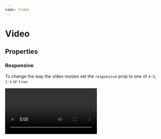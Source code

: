 ```yaml
---
name: Video
---
```


# Video


## Properties

<PropsTable of={Video} />

### Responsive

To change the way the video resizes set the `responsive` prop to one of `4-3`, `1-1` or `true`:

<Playground>
  <Video responsive="4-3">
    <iframe
      width="560"
      height="315"
      src="https://www.youtube.com/embed/eRsGyueVLvQ"
      frameborder="0"
      allow="accelerometer; autoplay; encrypted-media; gyroscope; picture-in-picture"
      allowfullscreen
    />
  </Video>
</Playground>
